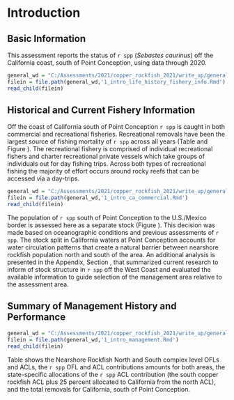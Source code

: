 # Introduction

## Basic Information

This assessment reports the status of `r spp` (*Sebastes caurinus*) off the California coast, south of Point Conception, using data through 2020.

```r
general_wd = "C:/Assessments/2021/copper_rockfish_2021/write_up/general_text"
filein = file.path(general_wd,'1_intro_life_history_fishery_info.Rmd')
read_child(filein)
```

## Historical and Current Fishery Information

Off the coast of California south of Point Conception `r spp` is caught in both commercial and recreational fisheries. Recreational removals have been the largest source of fishing mortality of `r spp` across all years (Table \ref{tab:allcatches} and Figure \ref{fig:catch}). The recreational fishery is comprised of individual recreational fishers and charter recreational private vessels which take groups of individuals out for day fishing trips. Across both types of recreational fishing the majority of effort occurs around rocky reefs that can be accessed via a day-trips.  

```r
general_wd = "C:/Assessments/2021/copper_rockfish_2021/write_up/general_text"
filein = file.path(general_wd,'1_intro_ca_commercial.Rmd')
read_child(filein)
```

The population of `r spp` south of Point Conception to the U.S./Mexico border is assessed here as a separate stock (Figure \ref{fig:map}).  This decision was made based on oceanographic conditions and previous assessments of `r spp`.  The stock split in California waters at Point Conception accounts for water circulation patterns that create a natural barrier between nearshore rockfish population north and south of the area. An additional analysis is presented in the Appendix, Section \ref{man-area}, that summarized current research to inform of stock structure in `r spp` off the West Coast and evaluated the available information to guide selection of the management area relative to the assessment area. 

## Summary of Management History and Performance

```r
general_wd = "C:/Assessments/2021/copper_rockfish_2021/write_up/general_text"
filein = file.path(general_wd,'1_intro_management.Rmd')
read_child(filein)
```

Table \ref{tab:ofl} shows the Nearshore Rockfish North and South complex level OFLs and ACLs, the `r spp` OFL and ACL contributions amounts for both areas, the state-specific allocations of the `r spp` ACL contribution (the south copper rockfish ACL plus 25 percent allocated to California from the north ACL), and the total removals for California, south of Point Conception. 